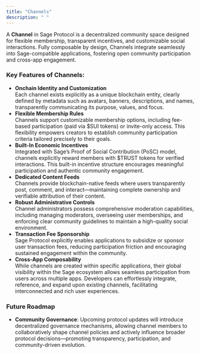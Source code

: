 ```yaml
---
title: "Channels"
description: " "
---
```


A **Channel** in Sage Protocol is a decentralized community space designed for flexible membership, transparent incentives, and customizable social interactions. Fully composable by design, Channels integrate seamlessly into Sage-compatible applications, fostering open community participation and cross-app engagement.

### Key Features of Channels:

- **Onchain Identity and Customization**\
  Each channel exists explicitly as a unique blockchain entity, clearly defined by metadata such as avatars, banners, descriptions, and names, transparently communicating its purpose, values, and focus.
- **Flexible Membership Rules**\
  Channels support customizable membership options, including fee-based participation (paid via \$SUI tokens) or invite-only access. This flexibility empowers creators to establish community participation criteria tailored precisely to their goals.
- **Built-In Economic Incentives**\
  Integrated with Sage’s Proof of Social Contribution (PoSC) model, channels explicitly reward members with \$TRUST tokens for verified interactions. This built-in incentive structure encourages meaningful participation and authentic community engagement.
- **Dedicated Content Feeds**\
  Channels provide blockchain-native feeds where users transparently post, comment, and interact—maintaining complete ownership and verifiable attribution of their content.
- **Robust Administrative Controls**\
  Channel administrators possess comprehensive moderation capabilities, including managing moderators, overseeing user memberships, and enforcing clear community guidelines to maintain a high-quality social environment.
- **Transaction Fee Sponsorship**\
  Sage Protocol explicitly enables applications to subsidize or sponsor user transaction fees, reducing participation friction and encouraging sustained engagement within the community.
- **Cross-App Composability**\
  While channels are created within specific applications, their global visibility within the Sage ecosystem allows seamless participation from users across multiple apps. Developers can effortlessly integrate, reference, and expand upon existing channels, facilitating interconnected and rich user experiences.

### Future Roadmap

- **Community Governance**: Upcoming protocol updates will introduce decentralized governance mechanisms, allowing channel members to collaboratively shape channel policies and actively influence broader protocol decisions—promoting transparency, participation, and community-driven evolution.